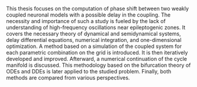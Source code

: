 This thesis focuses on the computation of phase shift between two weakly coupled neuronal models with a possible delay in the coupling. The necessity and importance of such a study is fueled by the lack of understanding of high-frequency oscillations near epileptogenic zones. It covers the necessary theory of dynamical and semidynamical systems, delay differential equations, numerical integration, and one-dimensional optimization. A method based on a simulation of the coupled system for each parametric combination on the grid is introduced. It is then iteratively developed and improved. Afterward, a numerical continuation of the cycle manifold is discussed. This methodology based on the bifurcation theory of ODEs and DDEs is later applied to the studied problem. Finally, both methods are compared from various perspectives.